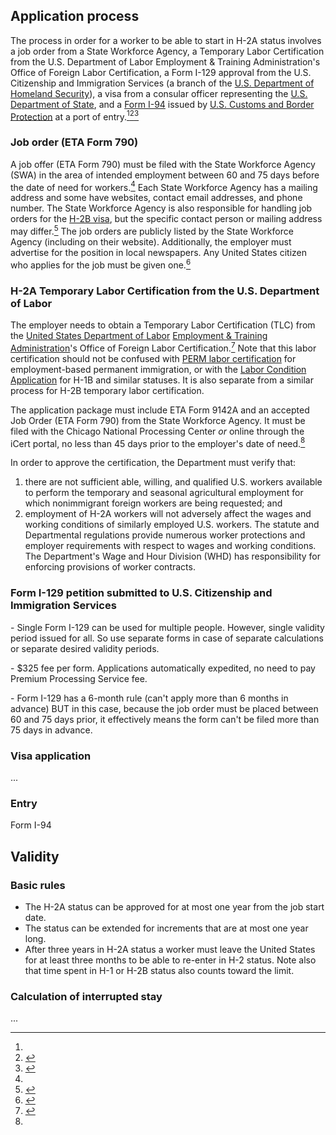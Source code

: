 == Application process ==

The process in order for a worker to be able to start in H-2A status involves a job order from a State Workforce Agency, a Temporary Labor Certification from the U.S. Department of Labor Employment & Training Administration's Office of Foreign Labor Certification, a Form I-129 approval from the U.S. Citizenship and Immigration Services (a branch of the [[U.S. Department of Homeland Security]]), a visa from a consular officer representing the [[U.S. Department of State]], and a [[Form I-94]] issued by [[U.S. Customs and Border Protection]] at a port of entry.<ref name=h-2a-certification/><ref name=uscis-h-2a-overview>{{cite web|url = https://www.uscis.gov/working-united-states/temporary-workers/h-2a-temporary-agricultural-workers|title = H-2A Temporary Agricultural Workers|publisher = [[United States Citizenship and Immigration Services]]|accessdate = April 10, 2016}}</ref><ref name=congressional-report>{{cite web|url = https://www.uscis.gov/sites/default/files/USCIS/Resources/Resources%20for%20Congress/Congressional%20Reports/H-2A%20and%20H-2B%20Nonimmigrant%20Worker%20Classifications.pdf|title = H-2A and H-2B Nonimmigration Worker Classifications (presentation)|publisher = 2010 National Congressional Conference|accessdate = April 11, 2016}}</ref>

=== Job order (ETA Form 790) ===

A job offer (ETA Form 790) must be filed with the State Workforce Agency (SWA) in the area of intended employment between 60 and 75 days before the date of need for workers.<ref name=h-2a-certification/> Each State Workforce Agency has a mailing address and some have websites, contact email addresses, and phone number. The State Workforce Agency is also responsible for handling job orders for the [[H-2B visa]], but the specific contact person or mailing address may differ.<ref name=addresses>{{cite web|url = https://www.foreignlaborcert.doleta.gov/contacts.cfm|title = Foreign Labor Certification Contacts List|accessdate = April 11, 2016|publisher = [[U.S. Department of Labor]] [[Employment & Training Administration]] Office of Foreign Labor Certification}}</ref> The job orders are publicly listed by the State Workforce Agency (including on their website). Additionally, the employer must advertise for the position in local newspapers. Any United States citizen who applies for the job must be given one.<ref>{{cite web|url=http://www.cgdev.org/blog/do-farm-workers-developing-countries-take-jobs-americans|title = Do Farm Workers from Developing Countries Take Jobs from Americans?|last = Clemens|first = Michael|authorlink = Michael Clemens|date = February 28, 2012|accessdate = April 11, 2016}}</ref>

=== H-2A Temporary Labor Certification from the U.S. Department of Labor ===

The employer needs to obtain a Temporary Labor Certification (TLC) from the [[United States Department of Labor]] [[Employment & Training Administration]]'s Office of Foreign Labor Certification.<ref name=h-2a-certification>{{cite web|url = https://www.foreignlaborcert.doleta.gov/h-2a.cfm|title = H-2A Certification|publisher = [[U.S. Department of Labor]] [[Employment & Training Administration]] Office of Foreign Labor Certification}}</ref> Note that this labor certification should not be confused with [[labor certification|PERM labor certification]] for employment-based permanent immigration, or with the [[Labor Condition Application]] for H-1B and similar statuses. It is also separate from a similar process for H-2B temporary labor certification.

The application package must include ETA Form 9142A and an accepted Job Order (ETA Form 790) from the State Workforce Agency. It must be filed with the Chicago National Processing Center ''or'' online through the iCert portal, no less than 45 days prior to the employer's date of need.<ref name=h-2a-certification/>

In order to approve the certification, the Department must verify that:

# there are not sufficient able, willing, and qualified U.S. workers available to perform the temporary and seasonal agricultural employment for which nonimmigrant foreign workers are being requested; and
# employment of H-2A workers will not adversely affect the wages and working conditions of similarly employed U.S. workers. The statute and Departmental regulations provide numerous worker protections and employer requirements with respect to wages and working conditions. The Department's Wage and Hour Division (WHD) has responsibility for enforcing provisions of worker contracts.

=== Form I-129 petition submitted to U.S. Citizenship and Immigration Services ===

{{see also|Form I-129}}

- Single Form I-129 can be used for multiple people. However, single validity period issued for all. So use separate forms in case of separate calculations or separate desired validity periods.

- $325 fee per form. Applications automatically expedited, no need to pay Premium Processing Service fee.

- Form I-129 has a 6-month rule (can't apply more than 6 months in advance) BUT in this case, because the job order must be placed between 60 and 75 days prior, it effectively means the form can't be filed more than 75 days in advance.

=== Visa application ===

...

=== Entry ===

Form I-94
== Validity ==

=== Basic rules ===

* The H-2A status can be approved for at most one year from the job start date.
* The status can be extended for increments that are at most one year long.
* After three years in H-2A status a worker must leave the United States for at least three months to be able to re-enter in H-2 status. Note also that time spent in H-1 or H-2B status also counts toward the limit.

=== Calculation of interrupted stay ===

...

